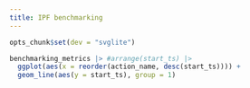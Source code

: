 ```yaml
---
title: IPF benchmarking
---
```


```r
opts_chunk$set(dev = "svglite")
```

```r
benchmarking_metrics |> #arrange(start_ts) |>
  ggplot(aes(x = reorder(action_name, desc(start_ts)))) +
  geom_line(aes(y = start_ts), group = 1)
```
